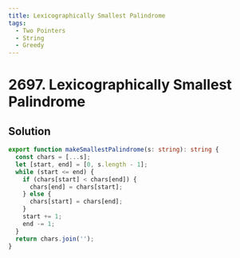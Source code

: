 ```yaml
---
title: Lexicographically Smallest Palindrome
tags:
  - Two Pointers
  - String
  - Greedy
---
```


# 2697. Lexicographically Smallest Palindrome

<Badges>
  <LevelBadge level="easy" />
  <TopicBadge name="Two Pointers" slug="two-pointers" />
  <TopicBadge name="String" slug="string" />
  <TopicBadge name="Greedy" slug="greedy" />
</Badges>

## Solution

```typescript filename="solution.ts" copy
export function makeSmallestPalindrome(s: string): string {
  const chars = [...s];
  let [start, end] = [0, s.length - 1];
  while (start <= end) {
    if (chars[start] < chars[end]) {
      chars[end] = chars[start];
    } else {
      chars[start] = chars[end];
    }
    start += 1;
    end -= 1;
  }
  return chars.join('');
}
```

<ProblemLink
  codingSite="leetcode"
  href="https://leetcode.com/problems/lexicographically-smallest-palindrome"
  title="Lexicographically Smallest Palindrome"
/>
